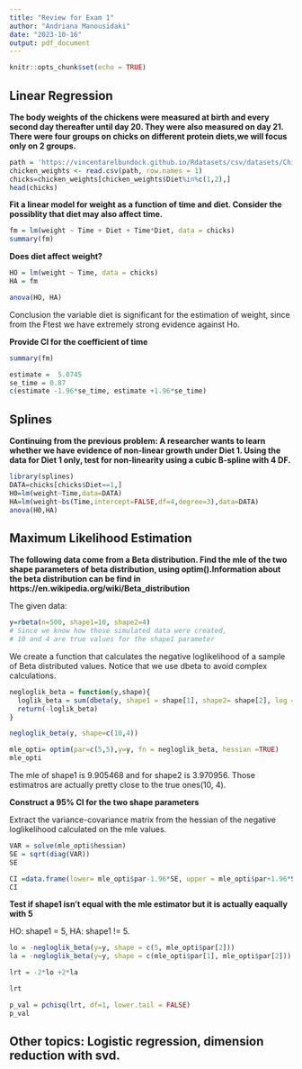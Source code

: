 ---
title: "Review for Exam 1"
author: "Andriana Manousidaki"
date: "2023-10-16"
output: pdf_document
---

```{r setup, include=FALSE}
knitr::opts_chunk$set(echo = TRUE)
```

## Linear Regression

**The body weights of the chickens were measured at birth and every second day thereafter until day 20. They were also measured on day 21. There were four groups on chicks on different protein diets,we will focus only on 2 groups.**

```{r}
path = 'https://vincentarelbundock.github.io/Rdatasets/csv/datasets/ChickWeight.csv'
chicken_weights <- read.csv(path, row.names = 1)
chicks=chicken_weights[chicken_weights$Diet%in%c(1,2),]
head(chicks)

```


**Fit a linear model for weight as a function of time and diet. Consider the possiblity that diet may also affect time.**

```{r}
fm = lm(weight ~ Time + Diet + Time*Diet, data = chicks)
summary(fm)
```

**Does diet affect weight?**

```{r}
HO = lm(weight ~ Time, data = chicks)
HA = fm 

anova(HO, HA)
```
Conclusion the variable diet is significant for the estimation of weight, since from the Ftest we have extremely strong evidence against Ho.


**Provide CI for the coefficient of time**
```{r}
summary(fm)
```
```{r}
estimate =  5.0745
se_time = 0.87
c(estimate -1.96*se_time, estimate +1.96*se_time)
```

## Splines

**Continuing from the previous problem: A researcher wants to learn whether we have evidence of non-linear growth under Diet 1. Using the data for Diet 1 only, test for non-linearity using a cubic B-spline with 4 DF.**

```{r}
library(splines)
DATA=chicks[chicks$Diet==1,]
H0=lm(weight~Time,data=DATA)
HA=lm(weight~bs(Time,intercept=FALSE,df=4,degree=3),data=DATA)
anova(H0,HA)
```

## Maximum Likelihood Estimation 


**The following data come from a Beta distribution. Find the mle of the two shape parameters of beta distribution, using optim().Information about the beta distribution can be find in https://en.wikipedia.org/wiki/Beta_distribution**

The given data:
```{r}
y=rbeta(n=500, shape1=10, shape2=4)
# Since we know how those simulated data were created, 
# 10 and 4 are true values for the shape1 parameter
```

We create a function that calculates the negative loglikelihood of a sample of Beta distributed values. Notice that we use dbeta to avoid complex calculations.

```{r}
negloglik_beta = function(y,shape){
  loglik_beta = sum(dbeta(y, shape1 = shape[1], shape2= shape[2], log = TRUE))
  return(-loglik_beta)
}

negloglik_beta(y, shape=c(10,4))
```


```{r}
mle_opti= optim(par=c(5,5),y=y, fn = negloglik_beta, hessian =TRUE)
mle_opti
```
The mle of shape1 is 9.905468 and for shape2 is 3.970956. Those estimatros are actually pretty close to the true ones(10, 4).

**Construct a 95% CI for the two shape parameters**

Extract the variance-covariance matrix from the hessian of the negative loglikelihood calculated on the mle values.

```{r}
VAR = solve(mle_opti$hessian)
SE = sqrt(diag(VAR))
SE

```
```{r}
CI =data.frame(lower= mle_opti$par-1.96*SE, upper = mle_opti$par+1.96*SE)
CI
```
**Test if shape1 isn't equal with the mle estimator but it is actually eaqually with 5**

HO: shape1 = 5, HA: shape1 != 5. 

```{r}
lo = -negloglik_beta(y=y, shape = c(5, mle_opti$par[2]))
la = -negloglik_beta(y=y, shape = c(mle_opti$par[1], mle_opti$par[2]))

lrt = -2*lo +2*la

lrt

p_val = pchisq(lrt, df=1, lower.tail = FALSE)
p_val
```

## Other topics: Logistic regression, dimension reduction with svd.

